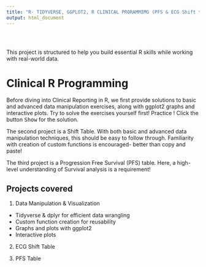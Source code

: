 ```yaml
---
title: "R- TIDYVERSE, GGPLOT2, R CLINICAL PRORAMMIMG (PFS & ECG Shift table)"
output: html_document
---
```


<style type="text/css">
.title {
  display: none;
}

#getting-started img {
  margin-right: 10px;
}

</style>

<div class="row" style="padding-top: 30px;">

This project is structured to help you build essential R skills while working with real-world  data.

# **Clinical R Programming**

Before diving into Clinical Reporting in R, we first provide solutions to basic and advanced data manipulation exercises, along with ggplot2 graphs and interactive 
plots. Try to solve the exercises yourself first! Practice ! Click the button 
<tt>Show</tt> for the solution.

The second project is a Shift Table. With both basic and advanced data 
manipulation techniques, this should be easy to follow through. Familiarity with creation of custom functions is encouraged- better than copy and paste!

The third project is a Progression Free Survival (PFS) table. Here, a high-level
understanding of Survival analysis is a requirement!

## Projects covered

1. Data Manipulation & Visualization
- Tidyverse & dplyr for efficient data wrangling
- Custom function creation for reusability
- Graphs and plots with ggplot2 
- Interactive plots

2. ECG Shift Table

3. PFS Table







